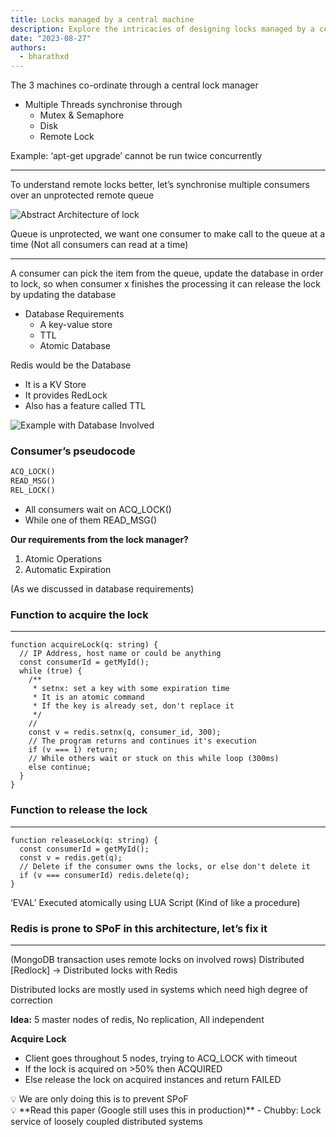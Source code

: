 ```yaml
---
title: Locks managed by a central machine
description: Explore the intricacies of designing locks managed by a central machine in this insightful content. Learn about coordination, remote locks, database integration with Redis, and overcoming potential single points of failure for robust lock management.
date: "2023-08-27"
authors:
  - bharathxd
---
```


The 3 machines co-ordinate through a central lock manager

- Multiple Threads synchronise through
  - Mutex & Semaphore
  - Disk
  - Remote Lock

Example: ‘apt-get upgrade’ cannot be run twice concurrently

---

To understand remote locks better, let’s synchronise multiple consumers over an unprotected remote queue

![Abstract Architecture of lock](https://bharath-lakshman-kumar.s3.ap-south-1.amazonaws.com/Locks/abstract-lock.png)

Queue is unprotected, we want one consumer to make call to the queue at a time (Not all consumers can read at a time)

---

A consumer can pick the item from the queue, update the database in order to lock, so when consumer x finishes the processing it can release the lock by updating the database

- Database Requirements
  - A key-value store
  - TTL
  - Atomic Database

Redis would be the Database

- It is a KV Store
- It provides RedLock
- Also has a feature called TTL

![Example with Database Involved](https://bharath-lakshman-kumar.s3.ap-south-1.amazonaws.com/Locks/lock-database.png)

### Consumer’s pseudocode

```sql
ACQ_LOCK()
READ_MSG()
REL_LOCK()
```

- All consumers wait on ACQ_LOCK()
- While one of them READ_MSG()

**Our requirements from the lock manager?**

1. Atomic Operations
2. Automatic Expiration

(As we discussed in database requirements)

### Function to acquire the lock

---

```tsx
function acquireLock(q: string) {
  // IP Address, host name or could be anything
  const consumerId = getMyId();
  while (true) {
    /**
     * setnx: set a key with some expiration time
     * It is an atomic command
     * If the key is already set, don't replace it
     */
    //
    const v = redis.setnx(q, consumer_id, 300);
    // The program returns and continues it's execution
    if (v === 1) return;
    // While others wait or stuck on this while loop (300ms)
    else continue;
  }
}
```

### Function to release the lock

---

```tsx
function releaseLock(q: string) {
  const consumerId = getMyId();
  const v = redis.get(q);
  // Delete if the consumer owns the locks, or else don't delete it
  if (v === consumerId) redis.delete(q);
}
```

‘EVAL’ Executed atomically using LUA Script (Kind of like a procedure)

### Redis is prone to SPoF in this architecture, let’s fix it

---

(MongoDB transaction uses remote locks on involved rows) 
Distributed [Redlock] → Distributed locks with Redis

Distributed locks are mostly used in systems which need high degree of correction

**Idea:** 5 master nodes of redis, No replication, All independent

**Acquire Lock**

- Client goes throughout 5 nodes, trying to ACQ_LOCK with timeout
- If the lock is acquired on >50% then ACQUIRED
- Else release the lock on acquired instances and return FAILED

<aside>
💡 We are only doing this is to prevent SPoF

</aside>

<aside>
💡 **Read this paper (Google still uses this in production)**
- Chubby: Lock service of loosely coupled distributed systems

</aside>

